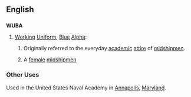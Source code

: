 ==English==

==={{acronym}}===
'''WUBA'''

# {{US|Navy}} [[working|Working]] [[uniform|Uniform]], [[blue|Blue]] [[alpha|Alpha]]:
## Originally referred to the everyday [[academic]] [[attire]] of [[midshipmen]].
## {{derogatory}} A [[female]] [[midshipmen]]

===Other Uses===
{{rfc-header|Other Uses|lang=en}}
Used in the United States Naval Academy in [[Annapolis]], [[Maryland]].